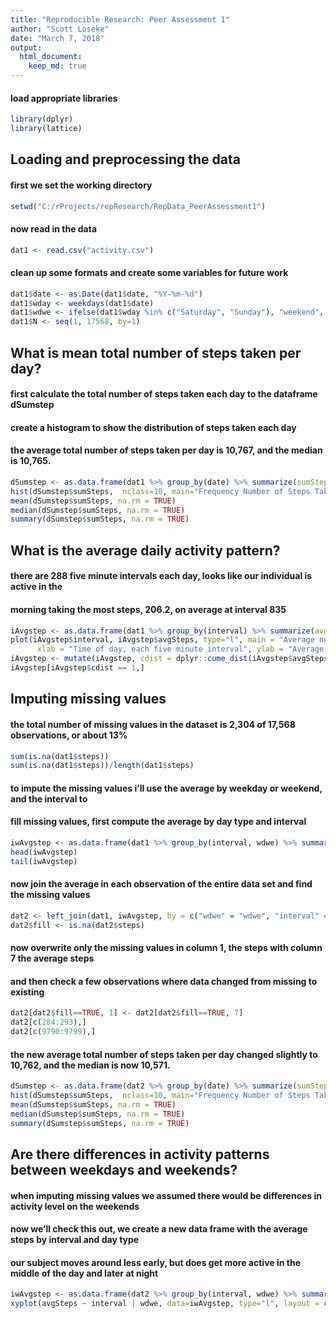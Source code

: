 ```yaml
---
title: "Reproducible Research: Peer Assessment 1"
author: "Scott Loseke"
date: "March 7, 2018"
output: 
  html_document:
    keep_md: true
---
```

#### load appropriate libraries
```r
library(dplyr)
library(lattice)
```
##   Loading and preprocessing the data
####  first we set the working directory
```r
setwd("C:/rProjects/repResearch/RepData_PeerAssessment1")
```

####  now read in the data
```r
dat1 <- read.csv("activity.csv")
```

#### clean up some formats and create some variables for future work 
```r
dat1$date <- as.Date(dat1$date, "%Y-%m-%d")
dat1$wday <- weekdays(dat1$date)
dat1$wdwe <- ifelse(dat1$wday %in% c("Saturday", "Sunday"), "weekend", "weekday")
dat1$N <- seq(1, 17568, by=1)
```

##  What is mean total number of steps taken per day?
#### first calculate the total number of steps taken each day to the dataframe dSumstep
#### create a histogram to show the distribution of steps taken each day
#### the average total number of steps taken per day is 10,767, and the median is 10,765.   
```r
dSumstep <- as.data.frame(dat1 %>% group_by(date) %>% summarize(sumSteps = sum(steps)))
hist(dSumstep$sumSteps,  nclass=10, main="Frequency Number of Steps Taken per Day", xlab = "Total steps taken each day")
mean(dSumstep$sumSteps, na.rm = TRUE)
median(dSumstep$sumSteps, na.rm = TRUE)
summary(dSumstep$sumSteps, na.rm = TRUE)
```

## What is the average daily activity pattern?
#### there are 288 five minute intervals each day, looks like our individual is active in the
#### morning taking the most steps, 206.2, on average at interval 835 
```r
iAvgstep <- as.data.frame(dat1 %>% group_by(interval) %>% summarize(avgSteps = mean(steps, na.rm = TRUE)))
plot(iAvgstep$interval, iAvgstep$avgSteps, type="l", main = "Average number of steps by time of day",
      xlab = "Time of day, each five minute interval", ylab = "Average steps taken in interval each day")
iAvgstep <- mutate(iAvgstep, cdist = dplyr::cume_dist(iAvgstep$avgSteps) )
iAvgstep[iAvgstep$cdist == 1,]
```

## Imputing missing values
#### the total number of missing values in the dataset is 2,304 of 17,568 observations, or about 13%
```r
sum(is.na(dat1$steps))
sum(is.na(dat1$steps))/length(dat1$steps)
```
#### to impute the missing values i'll use the average by weekday or weekend, and the interval to
#### fill missing values, first compute the average by day type and interval
```r
iwAvgstep <- as.data.frame(dat1 %>% group_by(interval, wdwe) %>% summarize(avgSteps = mean(steps, na.rm = TRUE)))
head(iwAvgstep)
tail(iwAvgstep)
```
#### now join the average in each observation of the entire data set and find the missing values
```r
dat2 <- left_join(dat1, iwAvgstep, by = c("wdwe" = "wdwe", "interval" = "interval") )
dat2$fill <- is.na(dat2$steps)
```
#### now overwrite only the missing values in column 1, the steps with column 7 the average steps
#### and then check a few observations where data changed from missing to existing
```r
dat2[dat2$fill==TRUE, 1] <- dat2[dat2$fill==TRUE, 7]
dat2[c(284:293),]
dat2[c(9790:9799),]
```
#### the new average total number of steps taken per day changed slightly to  10,762, and the median is now 10,571.   
```r
dSumstep <- as.data.frame(dat2 %>% group_by(date) %>% summarize(sumSteps = sum(steps)))
hist(dSumstep$sumSteps,  nclass=10, main="Frequency Number of Steps Taken per Day", xlab = "Total steps taken each day")
mean(dSumstep$sumSteps, na.rm = TRUE)
median(dSumstep$sumSteps, na.rm = TRUE)
summary(dSumstep$sumSteps, na.rm = TRUE)
```

## Are there differences in activity patterns between weekdays and weekends?
#### when imputing missing values we assumed there would be differences in activity level on the weekends
#### now we'll check this out, we create a new data frame with the average steps by interval and day type
#### our subject moves around less early, but does get more active in the middle of the day and later at night
```r
iwAvgstep <- as.data.frame(dat2 %>% group_by(interval, wdwe) %>% summarize(avgSteps = mean(steps, na.rm = TRUE)))
xyplot(avgSteps ~ interval | wdwe, data=iwAvgstep, type="l", layout = c(1, 2), main="Yes, we see different activity level on Weekends")
```